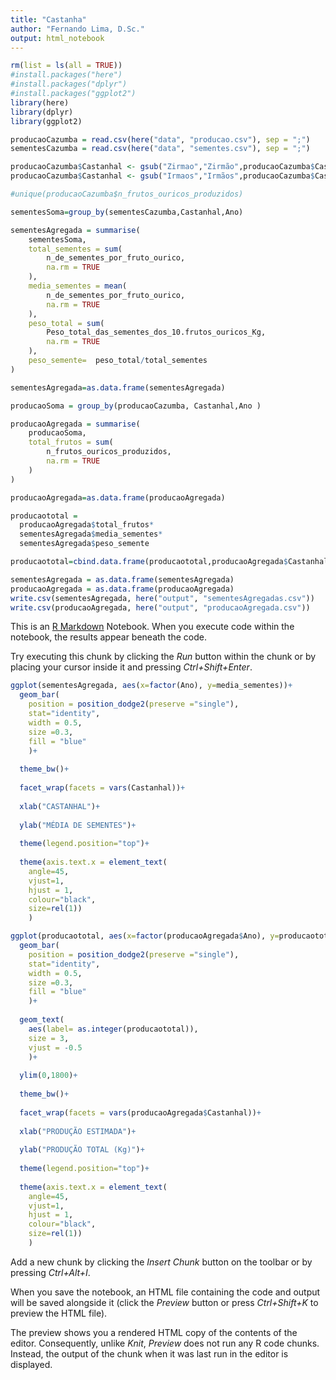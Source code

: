 ```yaml
---
title: "Castanha"
author: "Fernando Lima, D.Sc."
output: html_notebook
---
```


```r
rm(list = ls(all = TRUE))
#install.packages("here")
#install.packages("dplyr")
#install.packages("ggplot2")
library(here)
library(dplyr)
library(ggplot2)
```

```r
producaoCazumba = read.csv(here("data", "producao.csv"), sep = ";")
sementesCazumba = read.csv(here("data", "sementes.csv"), sep = ";")
```

```r
producaoCazumba$Castanhal <- gsub("Zirmao","Zirmão",producaoCazumba$Castanhal)
producaoCazumba$Castanhal <- gsub("Irmaos","Irmãos",producaoCazumba$Castanhal)

#unique(producaoCazumba$n_frutos_ouricos_produzidos)
```

```r

sementesSoma=group_by(sementesCazumba,Castanhal,Ano)

sementesAgregada = summarise(
    sementesSoma,
    total_sementes = sum(
        n_de_sementes_por_fruto_ourico,
        na.rm = TRUE
    ),
    media_sementes = mean(
        n_de_sementes_por_fruto_ourico,
        na.rm = TRUE
    ),
    peso_total = sum(
        Peso_total_das_sementes_dos_10.frutos_ouricos_Kg,
        na.rm = TRUE
    ),
    peso_semente=  peso_total/total_sementes
)

sementesAgregada=as.data.frame(sementesAgregada)

producaoSoma = group_by(producaoCazumba, Castanhal,Ano )

producaoAgregada = summarise(
    producaoSoma,
    total_frutos = sum(
        n_frutos_ouricos_produzidos,
        na.rm = TRUE
    )
)

producaoAgregada=as.data.frame(producaoAgregada)

producaototal = 
  producaoAgregada$total_frutos*
  sementesAgregada$media_sementes*
  sementesAgregada$peso_semente

producaototal=cbind.data.frame(producaototal,producaoAgregada$Castanhal,producaoAgregada$Ano)

```

```r
sementesAgregada = as.data.frame(sementesAgregada)
producaoAgregada = as.data.frame(producaoAgregada)
write.csv(sementesAgregada, here("output", "sementesAgregadas.csv"))
write.csv(producaoAgregada, here("output", "producaoAgregada.csv"))
```

This is an [R Markdown](http://rmarkdown.rstudio.com) Notebook. When you execute code within the notebook, the results appear beneath the code.

Try executing this chunk by clicking the *Run* button within the chunk or by placing your cursor inside it and pressing *Ctrl+Shift+Enter*.


```r
ggplot(sementesAgregada, aes(x=factor(Ano), y=media_sementes))+
  geom_bar(
    position = position_dodge2(preserve ="single"),
    stat="identity",
    width = 0.5,
    size =0.3,
    fill = "blue"
    )+
  
  theme_bw()+
  
  facet_wrap(facets = vars(Castanhal))+
  
  xlab("CASTANHAL")+
  
  ylab("MÉDIA DE SEMENTES")+
  
  theme(legend.position="top")+
  
  theme(axis.text.x = element_text(
    angle=45,
    vjust=1,
    hjust = 1,
    colour="black",
    size=rel(1))
    )
```


```r
ggplot(producaototal, aes(x=factor(producaoAgregada$Ano), y=producaototal))+
  geom_bar(
    position = position_dodge2(preserve ="single"),
    stat="identity",
    width = 0.5,
    size =0.3,
    fill = "blue"
    )+
  
  geom_text(
    aes(label= as.integer(producaototal)),
    size = 3,
    vjust = -0.5
    )+
  
  ylim(0,1800)+
  
  theme_bw()+
  
  facet_wrap(facets = vars(producaoAgregada$Castanhal))+
  
  xlab("PRODUÇÃO ESTIMADA")+
  
  ylab("PRODUÇÃO TOTAL (Kg)")+
  
  theme(legend.position="top")+
  
  theme(axis.text.x = element_text(
    angle=45,
    vjust=1,
    hjust = 1,
    colour="black",
    size=rel(1))
    )
```
Add a new chunk by clicking the *Insert Chunk* button on the toolbar or by pressing *Ctrl+Alt+I*.

When you save the notebook, an HTML file containing the code and output will be saved alongside it (click the *Preview* button or press *Ctrl+Shift+K* to preview the HTML file).

The preview shows you a rendered HTML copy of the contents of the editor. Consequently, unlike *Knit*, *Preview* does not run any R code chunks. Instead, the output of the chunk when it was last run in the editor is displayed.
